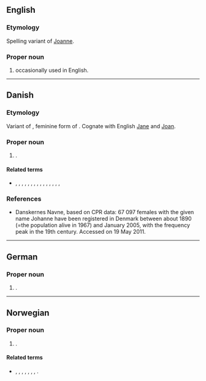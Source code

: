 ==English==
{{wikipedia}}

===Etymology===
Spelling variant of [[Joanne]].

===Proper noun===
{{en-proper noun}}

# {{given name|en|female|from=Hebrew}} occasionally used in English.

----

==Danish==

===Etymology===
Variant of {{m|da|Johanna}}, feminine form of {{m|da|Johannes}}. Cognate with English [[Jane]] and [[Joan]].

===Proper noun===
{{head|da|proper noun}}

# {{given name|da|female}}.

====Related terms====
* {{l|da|Hanna}}, {{l|da|Hanne}}, {{l|da|Hansine}}, {{l|da|Jane}}, {{l|da|Janne}}, {{l|da|Janni}}, {{l|da|Jannie}}, {{l|da|Jeanett}}, {{l|da|Jeanette}}, {{l|da|Jeannette}}, {{l|da|Jenny}}, {{l|da|Jensine}}, {{l|da|Joan}}, {{l|da|Johanna}}, {{l|da|Jonna}}, {{l|da|Sine}}

===References===
* [http://www.danskernesnavne.navneforskning.ku.dk/ ] Danskernes Navne, based on CPR data: 67 097 females with the given name Johanne have been registered in Denmark between about 1890 (=the population alive in 1967) and January 2005, with the frequency peak in the 19th century. Accessed on 19 May 2011.

----

==German==

===Proper noun===
{{head|de|proper noun}}

# {{given name|de|female|var=Johanna}}.

----

==Norwegian==

===Proper noun===
{{head|no|proper noun}}

# {{given name|no|female|m=Johannes|eq=Jane}}.

====Related terms====
* {{l|no|Hanna}}, {{l|no|Hanne}}, {{l|no|Jane}}, {{l|no|Janne}}, {{l|no|Jannike}}, {{l|no|Jeanette}}, {{l|no|Jenny}}, {{l|no|Johanna}}.